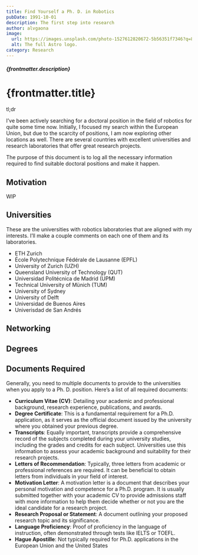 ```yaml
---
title: Find Yourself a Ph. D. in Robotics
pubDate: 1991-10-01
description: The first step into research
author: alvgaona
image:
  url: https://images.unsplash.com/photo-1527612820672-5b56351f7346?q=80&w=1740&auto=format&fit=crop&ixlib=rb-4.0.3&ixid=M3wxMjA3fDB8MHxwaG90by1wYWdlfHx8fGVufDB8fHx8fA%3D%3D
  alt: The full Astro logo.
category: Research
---
```



<h5 class="mb-3 text-sm">{frontmatter.description}</h5>

# {frontmatter.title}

tl;dr

I’ve been actively searching for a doctoral position in the field of robotics for quite some time now. Initially, I focused my search within the European Union, but due to the scarcity of positions, I am now exploring other locations as well. There are several countries with excellent universities and research laboratories that offer great research projects.

The purpose of this document is to log all the necessary information required to find suitable doctoral positions and make it happen.

<Separator />

## Motivation

WIP

## Universities

These are the universities with robotics laboratories that are aligned with my interests. I’ll make a couple comments on each one of them and its laboratories.

- ETH Zurich
- École Polytechnique Fédérale de Lausanne (EPFL)
- University of Zurich (UZH)
- Queensland University of Technology (QUT)
- Universidad Politécnica de Madrid (UPM)
- Technical University of Münich (TUM)
- University of Sydney
- University of Delft
- Universidad de Buenos Aires
- Univerisdad de San Andrés

## Networking

## Degrees

## Documents Required

Generally, you need to multiple documents to provide to the universities when you apply to a Ph. D. position. Here’s a list of all required documents:

- **Curriculum Vitae (CV)**: Detailing your academic and professional background, research experience, publications, and awards.
- **Degree Certificate**: This is a fundamental requirement for a Ph.D. application, as it serves as the official document issued by the university where you obtained your previous degree.
- **Transcripts**: Equally important, transcripts provide a comprehensive record of the subjects completed during your university studies, including the grades and credits for each subject. Universities use this information to assess your academic background and suitability for their research projects.
- **Letters of Recommendation**: Typically, three letters from academic or professional references are required. It can be beneficial to obtain letters from individuals in your field of interest.
- **Motivation Letter**: A motivation letter is a document that describes your personal motivation and competence for a Ph.D. program. It is usually submitted together with your academic CV to provide admissions staff with more information to help them decide whether or not you are the ideal candidate for a research project.
- **Research Proposal or Statement**: A document outlining your proposed research topic and its significance.
- **Language Proficiency**: Proof of proficiency in the language of instruction, often demonstrated through tests like IELTS or TOEFL.
- **Hague Apostille**: Not typically required for Ph.D. applications in the European Union and the United States

